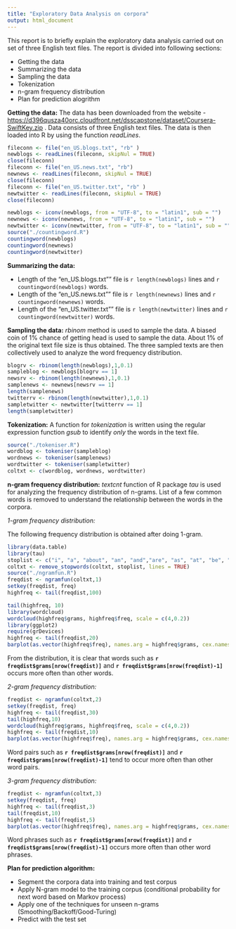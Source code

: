 ---
title: "Exploratory Data Analysis on corpora"
output: html_document
---
This report is to briefly explain the exploratory data analysis carried out on set of three English text files. The report is divided into following sections:

- Getting the data
- Summarizing the data
- Sampling the data
- Tokenization
- n-gram frequency distribution
- Plan for prediction alogrithm

**Getting the data:**
The data has been downloaded from the website - [https://d396qusza40orc.cloudfront.net/dsscapstone/dataset/Coursera-SwiftKey.zip](https://d396qusza40orc.cloudfront.net/dsscapstone/dataset/Coursera-SwiftKey.zip) . Data consists of three English text files. The data is then loaded into R by using the function $readLines$.

```{r results='hide'}
fileconn <- file("en_US.blogs.txt", "rb" )
newblogs <- readLines(fileconn, skipNul = TRUE)
close(fileconn)
fileconn <- file("en_US.news.txt", "rb")
newnews <- readLines(fileconn, skipNul = TRUE)
close(fileconn)
fileconn <- file("en_US.twitter.txt", "rb" )
newtwitter <- readLines(fileconn, skipNul = TRUE)
close(fileconn)
```

```{r echo =FALSE,results='hide'}
newblogs <- iconv(newblogs, from = "UTF-8", to = "latin1", sub = "")
newnews <- iconv(newnews, from = "UTF-8", to = "latin1", sub = "")
newtwitter <- iconv(newtwitter, from = "UTF-8", to = "latin1", sub = "")
source("./countingword.R")
countingword(newblogs)
countingword(newnews)
countingword(newtwitter)
```

**Summarizing the data:**

- Length of the "en_US.blogs.txt"" file is `r length(newblogs)` lines and `r countingword(newblogs)` words.
- Length of the "en_US.news.txt"" file is `r length(newnews)` lines and `r countingword(newnews)` words.
- Length of the "en_US.twitter.txt"" file is `r length(newtwitter)` lines and `r countingword(newtwitter)` words.


**Sampling the data:**
$rbinom$ method is used to sample the data. A biased coin of 1% chance of getting head is used to sample the data. About 1% of the original text file size is thus obtained. The three sampled texts are then collectively used to analyze the word frequency distribution.

```{r echo =FALSE, results='hide'}
blogrv <- rbinom(length(newblogs),1,0.1)
sampleblog <- newblogs[blogrv == 1]
newsrv <- rbinom(length(newnews),1,0.1)
samplenews <- newnews[newsrv == 1]
length(samplenews)
twitterrv <- rbinom(length(newtwitter),1,0.1)
sampletwitter <- newtwitter[twitterrv == 1]
length(sampletwitter)
```

**Tokenization:**
A function for $tokenization$ is written using the regular expression function $gsub$ to identify *only* the words in the text file.

```{r echo=FALSE, results='hide'}
source("./tokeniser.R")
wordblog <- tokeniser(sampleblog)
wordnews <- tokeniser(samplenews)
wordtwitter <- tokeniser(sampletwitter)
coltxt <- c(wordblog, wordnews, wordtwitter)
```

**n-gram frequency distribution:**
$textcnt$ function of R package $tau$ is used for analyzing the frequency distribution of n-grams. List of a few common words is removed to understand the relationship between the words in the corpora.

*1-gram frequency distribution:*

The following frequency distribution is obtained after doing 1-gram.

```{r echo =FALSE}
library(data.table)
library(tau)
stoplist <- c("i", "a", "about", "an", "and","are", "as", "at", "be", "by", "for", "from", "he","how","her","his","if", "in", "is", "it", "me", "my","of", "on", "or","she", "that", "the", "this", "to", "was", "what", "when", "where", "who", "will", "with", "you", "your")
coltxt <- remove_stopwords(coltxt, stoplist, lines = TRUE)
source("./ngramfun.R")
freqdist <- ngramfun(coltxt,1)
setkey(freqdist, freq)
highfreq <- tail(freqdist,100)
```

```{r echo = FALSE}
tail(highfreq, 10)
library(wordcloud)
wordcloud(highfreq$grams, highfreq$freq, scale = c(4,0.2))
library(ggplot2)
require(grDevices)
highfreq <- tail(freqdist,20)
barplot(as.vector(highfreq$freq), names.arg = highfreq$grams, cex.names = 0.5, main = "1-gram frequency distribution", xlab = "1 - grams", ylab = "Frequency of occurrence")
```

From the distribution, it is clear that words such as **`r freqdist$grams[nrow(freqdist)]`** and **`r freqdist$grams[nrow(freqdist)-1]`** occurs more often than other words.

*2-gram frequency distribution:*


```{r echo=FALSE}
freqdist <- ngramfun(coltxt,2)
setkey(freqdist, freq)
highfreq <- tail(freqdist,30)
tail(highfreq,10)
wordcloud(highfreq$grams, highfreq$freq, scale = c(4,0.2))
highfreq <- tail(freqdist,10)
barplot(as.vector(highfreq$freq), names.arg = highfreq$grams, cex.names = 0.5, main = "2-gram frequency distribution", xlab = "2 - grams", ylab = "Frequency of occurrence")
```

Word pairs such as **`r freqdist$grams[nrow(freqdist)]`** and **`r freqdist$grams[nrow(freqdist)-1]`** tend to occur more often than other word pairs.

*3-gram frequency distribution:*


```{r echo =FALSE}
freqdist <- ngramfun(coltxt,3)
setkey(freqdist, freq)
highfreq <- tail(freqdist,3)
tail(freqdist,10)
highfreq <- tail(freqdist,5)
barplot(as.vector(highfreq$freq), names.arg = highfreq$grams, cex.names = 0.5, main = "3-gram frequency distribution", xlab = "3 - grams", ylab = "Frequency of occurrence")
```

Word phrases such as **`r freqdist$grams[nrow(freqdist)]`** and **`r freqdist$grams[nrow(freqdist)-1]`** occurs more often than other word phrases.

**Plan for prediction algorithm:**

- Segment the corpora data into training and test corpus
- Apply N-gram model to the training corpus (conditional probability for next word based on Markov process)
- Apply one of the techniques for unseen n-grams (Smoothing/Backoff/Good-Turing)
- Predict with the test set


